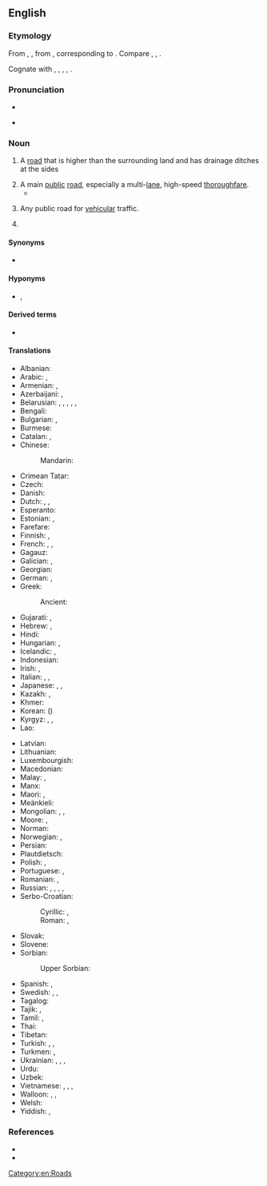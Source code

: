 ==English==
{{wikipedia|lang=en}}

===Etymology===
From {{inh|en|enm|heiȝwai}}, {{m|enm|heiȝwei}}, from {{inh|en|ang|hēahweġ|t=main road, highway}}, corresponding to {{af|en|high|way}}. Compare {{m|en|highgate}}, {{m|en|high street}}, {{m|en|high road}}.

Cognate with {{cog|sco|heaway}}, {{m|sco|heway}}, {{m|sco|hieway}}, {{m|sco|hichway}}, {{m|sco|heichway|t=highway}}.

===Pronunciation===
* {{IPA|en|/ˈhaɪweɪ/}}
* {{audio|en|en-us-highway.ogg|Audio (US)}}
*: {{rhymes|en|aɪweɪ}}

===Noun===
{{en-noun}}

# {{lb|en|historical}} A [[road]] that is higher than the surrounding land and has drainage ditches at the sides
# A main [[public]] [[road]], especially a multi-[[lane]], high-speed [[thoroughfare]].
#* {{quote-book|en|year=1963|author={{w|Margery Allingham}}|title={{w|The China Governess}}
|chapter=7|url=http://openlibrary.org/works/OL2004261W
|passage=The '''highway''' to the East Coast which ran through the borough of Ebbfield had always been a main road and even now, despite the vast garages, the pylons and the gaily painted factory glasshouses which had sprung up beside it, there still remained an occasional trace of past cultures.}}
# {{lb|en|legal|rail}} Any public road for [[vehicular]] traffic.
# {{lb|en|computing}} {{synonym of|en|bus||common connection for two or more circuits or components}}

====Synonyms====
* {{sense|road}} {{l|en|hwy.}} {{qualifier|abbreviation}}

====Hyponyms====
* {{sense|main public road}} {{l|en|expressway}}, {{l|en|motorway}}

====Derived terms====
* {{l|en|hwy.}} {{gloss|abbreviation}}

====Translations====
{{trans-top|main public road}}
* Albanian: {{t|sq|autostradë|f}}
* Arabic: {{t+|ar|طَرِيق|m}}, {{t|ar|طَرِيق عَامّ|m}}
* Armenian: {{t+|hy|խճուղի}}, {{t+|hy|մայրուղի}}
* Azerbaijani: {{t|az|şose}}, {{t|az|magistral}}
* Belarusian: {{t|be|шаса́|f}}, {{t|be|шаша́|f}}, {{t|be|саша́|f}}, {{t|be|шо́са|f}}, {{t|be|магістра́ль|f}}, {{t|be|аўтамагістра́ль|f}}
* Bengali: {{t|bn|রাজপথ}}
* Bulgarian: {{t|bg|автомагистра́ла|f}}, {{t|bg|автостра́да|f}}
* Burmese: {{t|my|လမ်းမကြီး}}
* Catalan: {{t+|ca|carretera|f}}, {{t+|ca|ruta|f}}
* Chinese:
*: Mandarin: {{t+|cmn|公路|tr=gōnglù}}
* Crimean Tatar: {{t|crh|taş yol}}
* Czech: {{t+|cs|dálnice|f}}
* Danish: {{t+|da|motorvej|c}}
* Dutch: {{t+|nl|snelweg|m}}, {{t+|nl|autosnelweg|m}}, {{t+|nl|autostrade|f}}
* Esperanto: {{t|eo|ŝoseo}}
* Estonian: {{t|et|maantee}}, {{t|et|kiirtee}}
* Farefare: {{t|gur|pallɛ}}
* Finnish: {{t|fi|päätie}}, {{t+|fi|valtatie}}
* French: {{t+|fr|grand chemin|m}}, {{t+|fr|grand’route|f}}, {{t+|fr|chaussée|f}} {{qualifier|Belgium}}
* Gagauz: {{t|gag|şösä}}
* Galician: {{t+|gl|autoestrada|f}}, {{t|gl|autovía|f}}
* Georgian: {{t|ka|გზატკეცილი}}
* German: {{t+|de|Hauptstraße|f}}, {{t+|de|Chaussee|f}}
* Greek: {{t+|el|αυτοκινητόδρομος|m}}
*: Ancient: {{t|grc|λεωφόρος|f}}
* Gujarati: {{t|gu|ધોરીમાર્ગ|m}}, {{t|gu|રાજમાર્ગ|m}}
* Hebrew: {{t+|he|כְּבִישׁ מַהִיר|m|tr=kvish mahir}}, {{t+|he|אוֹטוֹסְטְרָדָה|f|tr=otostrada}}
* Hindi: {{t+|hi|राजमार्ग|?}}
* Hungarian: {{t+|hu|autópálya}}, {{t+|hu|országút}}
* Icelandic: {{t+|is|hraðbraut|f}}, {{t|is|þjóðvegur|m}}
* Indonesian: {{t+|id|jalan raya}}
* Irish: {{t|ga|mórbhealach|m}}, {{t|ga|mórbhóthar|m}}
* Italian: {{t|it|strada maestra|f}}, {{t|it|via maestra|f}}, {{t+|it|autostrada|f}}
* Japanese: {{t+|ja|公道|tr=こうどう, kōdō}}, {{t+|ja|街道|tr=かいどう, kaidō}}, {{t+|ja|公路|tr=こうろ, kōro}}
* Kazakh: {{t|kk|тас жол}}, {{t|kk|шоссе}}
* Khmer: {{t|km|ផ្លូវធំ|tr=pləv tʰom}}
* Korean: {{t+|ko|공로}} ({{t+|ko|公路}})
* Kyrgyz: {{t+|ky|шоссе}}, {{t|ky|даңгыр жол}}, {{t|ky|магистраль}}
* Lao: {{t|lo|ທາງຫຼວງ}}
{{trans-mid}}
* Latvian: {{t-needed|lv}}
* Lithuanian: {{t-needed|lt}}
* Luxembourgish: {{t|lb|Schnellstrossen|?}}
* Macedonian: {{t|mk|автопат|m}}
* Malay: {{t|ms|jalan raya}}, {{t|ms|lebuh raya}}
* Manx: {{t|gv|ard-raad|m}}
* Maori: {{t|mi|huanui}}, {{t|mi|huarahi}}
* Meänkieli: {{t|fit|tolppatie}}
* Mongolian: {{t|mn|гол зам}}, {{t|mn|төв зам}}, {{t|mn|авто зам}}
* Moore: {{t|mos|so-kõodre}}, {{t|mos|so-raoogo}}
* Norman: {{t|nrf|grand'c'mîn|m}}
* Norwegian: {{t+|no|motorvei|m}}, {{t|no|motorveg|m}}
* Persian: {{t+|fa|بزرگراه|tr=bozorgrâh}}
* Plautdietsch: {{t|pdt|Huachwajch|m}}
* Polish: {{t+|pl|autostrada|f}}, {{t+|pl|szosa|f}}
* Portuguese: {{t+|pt|rodovia|f}}, {{t+|pt|autoestrada|f}}
* Romanian: {{t+|ro|autostradă|f}}, {{t+|ro|șosea|f}}
* Russian: {{t+|ru|шоссе́|n|tr=šossɛ́}}, {{t+|ru|магистра́ль|f}}, {{t+|ru|автостра́да|f}}, {{t+|ru|автомагистра́ль|f}}, {{t+|ru|автодоро́га|f}}
* Serbo-Croatian:
*: Cyrillic: {{t|sh|а̀утопӯт|m}}, {{t|sh|аутоцѐста|f}}
*: Roman: {{t+|sh|àutopūt|m}} {{qualifier|Serbia}}, {{t+|sh|autocèsta|f}} {{qualifier|Croatia}}
* Slovak: {{t|sk|diaľnica|f}}
* Slovene: {{t+|sl|avtocesta|f}}
* Sorbian:
*: Upper Sorbian: {{t|hsb|dróha|f}}
* Spanish: {{t+|es|carretera|f}}, {{t+|es|autopista|f}}
* Swedish: {{t+|sv|motorväg|c}}, {{t+|sv|landsväg|c}}, {{t+|sv|väg|c}}
* Tagalog: {{t|tl|lansangan}}
* Tajik: {{t|tg|шоссе}}, {{t|tg|шоҳроҳ}}
* Tamil: {{t+|ta|நெடுஞ்சாலை}}, {{t+|ta|பெருவழி}}
* Thai: {{t|th|ทางหลวง|tr=taang-lŭang}}
* Tibetan: {{t|bo|གཞུང་ལམ}}
* Turkish: {{t+|tr|otoyol}}, {{t+|tr|otoban}}, {{t|tr|anayol}}
* Turkmen: {{t|tk|şosse}}, {{t|tk|magistral}}
* Ukrainian: {{t|uk|шосе́|n}}, {{t|uk|магістра́ль|f}}, {{t+|uk|автошля́х|m}}, {{t+|uk|автомагістра́ль|f}}
* Urdu: {{t|ur|شاہراہ|tr=śāhrāh}}
* Uzbek: {{t+|uz|shosse}}
* Vietnamese: {{t+|vi|xa lộ}}, {{t|vi|đường ô tô}}, {{t|vi|đường quốc lộ}}, {{t+|vi|quốc lộ}}
* Walloon: {{t|wa|grand-rote|f}}, {{t+|wa|cwate-bindes|f}}, {{t+|wa|mwaisse voye|f}}
* Welsh: {{t|cy|priffordd|f}}
* Yiddish: {{t|yi|שטראָז|?}}, {{t|yi|שאָסיי|?}}
{{trans-bottom}}

===References===
* {{R:OneLook}}
* {{R:Century 1911}}

[[Category:en:Roads]]